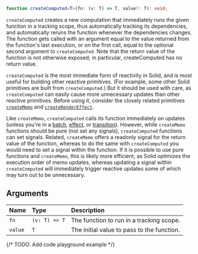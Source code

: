<Title>createComputed</Title>

```ts
function createComputed<T>(fn: (v: T) => T, value?: T): void;
```

`createComputed` creates a new computation that immediately runs the given function in a tracking scope, thus automatically tracking its dependencies, and automatically reruns the function whenever the dependencies changes. The function gets called with an argument equal to the value returned from the function's last execution, or on the first call, equal to the optional second argument to `createComputed`. Note that the return value of the function is not otherwise exposed; in particular, createComputed has no return value.

`createComputed` is the most immediate form of reactivity in Solid, and is most useful for building other reactive primitives. (For example, some other Solid primitives are built from `createComputed`.) But it should be used with care, as `createComputed` can easily cause more unnecessary updates than other reactive primitives. Before using it, consider the closely related primitives [`createMemo`](/references/api-reference/basic-reactivity) and [`createRenderEffect`](/references/api-reference/secondary-primitives).

Like `createMemo`, `createComputed` calls its function immediately on updates (unless you're in a [batch](/references/api-reference/reactive-utilities/batch), [effect](/reference/api-reference/basic-reactivity/createeffect), or [transition]('/references/api-reference/reactive-utilities/useTransition')). However, while `createMemo` functions should be pure (not set any signals), `createComputed` functions can set signals. Related, `createMemo` offers a readonly signal for the return value of the function, whereas to do the same with `createComputed` you would need to set a signal within the function. If it is possible to use pure functions and `createMemo`, this is likely more efficient, as Solid optimizes the execution order of memo updates, whereas updating a signal within `createComputed` will immediately trigger reactive updates some of which may turn out to be unnecessary.

## Arguments

| Name    | Type          | Description                                |
| :------ | :------------ | :----------------------------------------- |
| `fn`    | `(v: T) => T` | The function to run in a tracking scope.   |
| `value` | `T`           | The initial value to pass to the function. |

{/* TODO: Add code playground example */}
